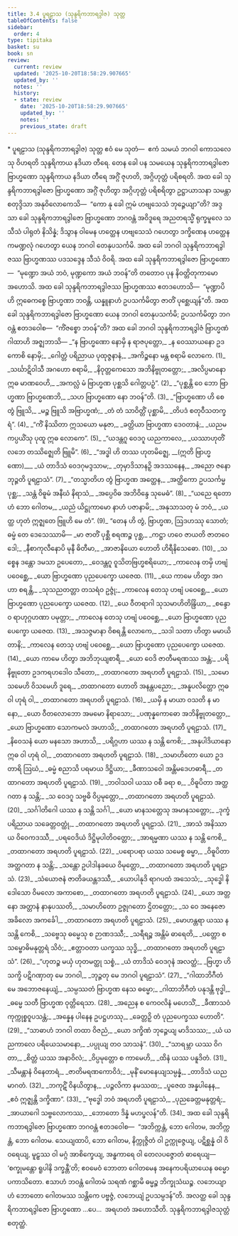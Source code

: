 ```yaml
---
title: 3.4 ပူရဠာသ (သုန္ဒရိကဘာရဒွါဇ) သုတ္တ
tableOfContents: false
sidebar:
  order: 4
type: tipitaka
basket: su
book: sn
review:
  current: review
  updated: '2025-10-20T18:58:29.907665'
  updated_by: ''
  notes: ''
  history:
  - state: review
    date: '2025-10-20T18:58:29.907665'
    updated_by: ''
    notes: ''
    previous_state: draft
---
```



<DynamicBreadcrumb />


<ReviewStatus review={frontmatter.review} showDetails={true} />

<HypothesisAnnotation frontmatter={frontmatter} />

<Paragraph type="center" book="sn">
* ပူရဠာသ (သုန္ဒရိကဘာရဒွါဇ) သုတ္တ
</Paragraph>

<Paragraph number="528" book="sn">
ဧဝံ မေ သုတံ—  ဧကံ သမယံ ဘဂဝါ ကောသလေသု ဝိဟရတိ သုန္ဒရိကာယ နဒိယာ တီရေ. တေန ခေါ ပန သမယေန သုန္ဒရိကဘာရဒွါဇော ဗြာဟ္မဏော သုန္ဒရိကာယ နဒိယာ တီရေ အဂ္ဂိံ ဇုဟတိ, အဂ္ဂိဟုတ္တံ ပရိစရတိ. အထ ခေါ သုန္ဒရိကဘာရဒွါဇော ဗြာဟ္မဏော အဂ္ဂိံ ဇုဟိတွာ အဂ္ဂိဟုတ္တံ ပရိစရိတွာ ဥဋ္ဌာယာသနာ သမန္တာ စတုဒ္ဒိသာ အနုဝိလောကေသိ—  “ကော နု ခေါ ဣမံ ဟဗျသေသံ ဘုဉ္ဇေယျာ”တိ? အဒ္ဒသာ ခေါ သုန္ဒရိကဘာရဒွါဇော ဗြာဟ္မဏော ဘဂဝန္တံ အဝိဒူရေ အညတရသ္မိံ ရုက္ခမူလေ သသီသံ ပါရုတံ နိသိန္နံ; ဒိသွာန ဝါမေန ဟတ္ထေန ဟဗျသေသံ ဂဟေတွာ ဒက္ခိဏေန ဟတ္ထေန ကမဏ္ဍလုံ ဂဟေတွာ ယေန ဘဂဝါ တေနုပသင်္ကမိ.
</Paragraph>

<Paragraph number="529" book="sn">
အထ ခေါ ဘဂဝါ သုန္ဒရိကဘာရဒွါဇဿ ဗြာဟ္မဏဿ ပဒသဒ္ဒေန သီသံ ဝိဝရိ. အထ ခေါ သုန္ဒရိကဘာရဒွါဇော ဗြာဟ္မဏော—  “မုဏ္ဍော အယံ ဘဝံ, မုဏ္ဍကော အယံ ဘဝန်”တိ တတောဝ ပုန နိဝတ္တိတုကာမော အဟောသိ. အထ ခေါ သုန္ဒရိကဘာရဒွါဇဿ ဗြာဟ္မဏဿ ဧတဒဟောသိ—  “မုဏ္ဍာပိ ဟိ ဣဓေကစ္စေ ဗြာဟ္မဏာ ဘဝန္တိ, ယန္နူနာဟံ ဥပသင်္ကမိတွာ ဇာတိံ ပုစ္ဆေယျန်”တိ. အထ ခေါ သုန္ဒရိကဘာရဒွါဇော ဗြာဟ္မဏော ယေန ဘဂဝါ တေနုပသင်္ကမိ; ဥပသင်္ကမိတွာ ဘဂဝန္တံ ဧတဒဝေါစ—  “ကိံဇစ္စော ဘဝန်”တိ?
</Paragraph>

<Paragraph number="530" type="center" book="sn">
အထ ခေါ ဘဂဝါ သုန္ဒရိကဘာရဒွါဇံ ဗြာဟ္မဏံ ဂါထာဟိ အဇ္ဈဘာသိ—
</Paragraph>

<Division number="458" book="sn" e="ch" v="18" p="345">

<Paragraph number="531" type="verses" book="sn">
_“န ဗြာဟ္မဏော နောမှိ န ရာဇပုတ္တော,_  
_န ဝေဿာယနော ဥဒ ကောစိ နောမှိ;_  
_ဂေါတ္တံ ပရိညာယ ပုထုဇ္ဇနာနံ,_  
_အကိဉ္စနော မန္တ စရာမိ လောကေ. (1)_  

</Paragraph>

</Division>
<Division number="459" book="sn" e="ch" v="18" p="346">

<Paragraph number="532" type="verses" book="sn">
_သင်္ဃာဋိဝါသီ အဂဟော စရာမိ,_  
_နိဝုတ္တကေသော အဘိနိဗ္ဗုတတ္တော;_  
_အလိပ္ပမာနော ဣဓ မာဏဝေဟိ,_  
_အကလ္လံ မံ ဗြာဟ္မဏ ပုစ္ဆသိ ဂေါတ္တပဉှံ”. (2)_  

</Paragraph>

</Division>
<Division number="460" book="sn" e="ch" v="18" p="346">

<Paragraph number="533" type="verses" book="sn">
_“ပုစ္ဆန္တိ ဝေ ဘော ဗြာဟ္မဏာ ဗြာဟ္မဏေဘိ,_  
_သဟ ဗြာဟ္မဏော နော ဘဝန်”တိ. (3)_  

</Paragraph>

</Division>
<Division number="461" book="sn" e="ch" v="18" p="346">

<Paragraph number="534" type="verses" book="sn">
_“ဗြာဟ္မဏော ဟိ စေ တွံ ဗြူသိ,_  
_မဉ္စ ဗြူသိ အဗြာဟ္မဏံ;_  
_တံ တံ သာဝိတ္တိံ ပုစ္ဆာမိ,_  
_တိပဒံ စတုဝီသတက္ခရံ”. (4)_  

</Paragraph>

</Division>
<Division number="462" book="sn" e="ch" v="18" p="346">

<Paragraph number="535" type="verses" book="sn">
_“ကိံ နိဿိတာ ဣသယော မနုဇာ,_  
_ခတ္တိယာ ဗြာဟ္မဏာ ဒေဝတာနံ;_  
_ယညမကပ္ပယိံသု ပုထူ ဣဓ လောကေ”. (5)_  

</Paragraph>

</Division>
<Division number="463" book="sn" e="ch" v="18" p="346">

<Paragraph number="536" type="verses" book="sn">
_“ယဒန္တဂူ ဝေဒဂူ ယညကာလေ,_  
_ယဿာဟုတိံ လဘေ တဿိဇ္ဈေတိ ဗြူမိ”. (6)_  

</Paragraph>

</Division>
<Division number="464" book="sn" e="ch" v="18" p="346">

<Paragraph number="537" type="verses" book="sn">
_“အဒ္ဓါ ဟိ တဿ ဟုတမိဇ္ဈေ, __(ဣတိ ဗြာဟ္မဏော)___  
_ယံ တာဒိသံ ဝေဒဂုမဒ္ဒသာမ;_  
_တုမှာဒိသာနဉှိ အဒဿနေန,_  
_အညော ဇနော ဘုဉ္ဇတိ ပူရဠာသံ”. (7)_  

</Paragraph>

</Division>
<Division number="465" book="sn" e="ch" v="18" p="346">

<Paragraph number="538" type="verses" book="sn">
_“တသ္မာတိဟ တွံ ဗြာဟ္မဏ အတ္ထေန,_  
_အတ္ထိကော ဥပသင်္ကမ္မ ပုစ္ဆ;_  
_သန္တံ ဝိဓူမံ အနီဃံ နိရာသံ,_  
_အပ္ပေဝိဓ အဘိဝိန္ဒေ သုမေဓံ”. (8)_  

</Paragraph>

</Division>
<Division number="466" book="sn" e="ch" v="18" p="346">

<Paragraph number="539" type="verses" book="sn">
_“ယညေ ရတောဟံ ဘော ဂေါတမ,_  
_ယညံ ယိဋ္ဌုကာမော နာဟံ ပဇာနာမိ;_  
_အနုသာသတု မံ ဘဝံ,_  
_ယတ္ထ ဟုတံ ဣဇ္ဈတေ ဗြူဟိ မေ တံ”. (9)_  

</Paragraph>

<Paragraph number="540" book="sn">
“တေန ဟိ တွံ, ဗြာဟ္မဏ, ဩဒဟဿု သောတံ; ဓမ္မံ တေ ဒေသေဿာမိ—
</Paragraph>

</Division>
<Division number="467" book="sn" e="ch" v="18" p="347">

<Paragraph number="541" type="verses" book="sn">
_မာ ဇာတိံ ပုစ္ဆီ စရဏဉ္စ ပုစ္ဆ,_  
_ကဋ္ဌာ ဟဝေ ဇာယတိ ဇာတဝေဒေါ;_  
_နီစာကုလီနောပိ မုနီ ဓိတီမာ,_  
_အာဇာနိယော ဟောတိ ဟိရီနိသေဓော. (10)_  

</Paragraph>

</Division>
<Division number="468" book="sn" e="ch" v="18" p="347">

<Paragraph number="542" type="verses" book="sn">
_သစ္စေန ဒန္တော ဒမသာ ဥပေတော,_  
_ဝေဒန္တဂူ ဝူသိတဗြဟ္မစရိယော;_  
_ကာလေန တမှိ ဟဗျံ ပဝေစ္ဆေ,_  
_ယော ဗြာဟ္မဏော ပုညပေက္ခော ယဇေထ. (11)_  

</Paragraph>

</Division>
<Division number="469" book="sn" e="ch" v="18" p="347">

<Paragraph number="543" type="verses" book="sn">
_ယေ ကာမေ ဟိတွာ အဂဟာ စရန္တိ,_  
_သုသညတတ္တာ တသရံဝ ဥဇ္ဇုံ;_  
_ကာလေန တေသု ဟဗျံ ပဝေစ္ဆေ,_  
_ယော ဗြာဟ္မဏော ပုညပေက္ခော ယဇေထ. (12)_  

</Paragraph>

</Division>
<Division number="470" book="sn" e="ch" v="18" p="347">

<Paragraph number="544" type="verses" book="sn">
_ယေ ဝီတရာဂါ သုသမာဟိတိန္ဒြိယာ,_  
_စန္ဒောဝ ရာဟုဂ္ဂဟဏာ ပမုတ္တာ;_  
_ကာလေန တေသု ဟဗျံ ပဝေစ္ဆေ,_  
_ယော ဗြာဟ္မဏော ပုညပေက္ခော ယဇေထ. (13)_  

</Paragraph>

</Division>
<Division number="471" book="sn" e="ch" v="18" p="347">

<Paragraph number="545" type="verses" book="sn">
_အသဇ္ဇမာနာ ဝိစရန္တိ လောကေ,_  
_သဒါ သတာ ဟိတွာ မမာယိတာနိ;_  
_ကာလေန တေသု ဟဗျံ ပဝေစ္ဆေ,_  
_ယော ဗြာဟ္မဏော ပုညပေက္ခော ယဇေထ. (14)_  

</Paragraph>

</Division>
<Division number="472" book="sn" e="ch" v="18" p="347">

<Paragraph number="546" type="verses" book="sn">
_ယော ကာမေ ဟိတွာ အဘိဘုယျစာရီ,_  
_ယော ဝေဒိ ဇာတီမရဏဿ အန္တံ;_  
_ပရိနိဗ္ဗုတော ဥဒကရဟဒေါဝ သီတော,_  
_တထာဂတော အရဟတိ ပူရဠာသံ. (15)_  

</Paragraph>

</Division>
<Division number="473" book="sn" e="ch" v="18" p="347">

<Paragraph number="547" type="verses" book="sn">
_သမော သမေဟိ ဝိသမေဟိ ဒူရေ,_  
_တထာဂတော ဟောတိ အနန္တပညော;_  
_အနူပလိတ္တော ဣဓ ဝါ ဟုရံ ဝါ,_  
_တထာဂတော အရဟတိ ပူရဠာသံ. (16)_  

</Paragraph>

</Division>
<Division number="474" book="sn" e="ch" v="18" p="348">

<Paragraph number="548" type="verses" book="sn">
_ယမှိ န မာယာ ဝသတိ န မာနော,_  
_ယော ဝီတလောဘော အမမော နိရာသော;_  
_ပဏုန္နကောဓော အဘိနိဗ္ဗုတတ္တော,_  
_ယော ဗြာဟ္မဏော သောကမလံ အဟာသိ;_  
_တထာဂတော အရဟတိ ပူရဠာသံ. (17)_  

</Paragraph>

</Division>
<Division number="475" book="sn" e="ch" v="18" p="348">

<Paragraph number="549" type="verses" book="sn">
_နိဝေသနံ ယော မနသော အဟာသိ,_  
_ပရိဂ္ဂဟာ ယဿ န သန္တိ ကေစိ;_  
_အနုပါဒိယာနော ဣဓ ဝါ ဟုရံ ဝါ,_  
_တထာဂတော အရဟတိ ပူရဠာသံ. (18)_  

</Paragraph>

</Division>
<Division number="476" book="sn" e="ch" v="18" p="348">

<Paragraph number="550" type="verses" book="sn">
_သမာဟိတော ယော ဥဒတာရိ ဩဃံ,_  
_ဓမ္မံ စညာသိ ပရမာယ ဒိဋ္ဌိယာ;_  
_ခီဏာသဝေါ အန္တိမဒေဟဓာရီ,_  
_တထာဂတော အရဟတိ ပူရဠာသံ. (19)_  

</Paragraph>

</Division>
<Division number="477" book="sn" e="ch" v="18" p="348">

<Paragraph number="551" type="verses" book="sn">
_ဘဝါသဝါ ယဿ ဝစီ ခရာ စ,_  
_ဝိဓူပိတာ အတ္ထဂတာ န သန္တိ;_  
_သ ဝေဒဂူ သဗ္ဗဓိ ဝိပ္ပမုတ္တော,_  
_တထာဂတော အရဟတိ ပူရဠာသံ. (20)_  

</Paragraph>

</Division>
<Division number="478" book="sn" e="ch" v="18" p="348">

<Paragraph number="552" type="verses" book="sn">
_သင်္ဂါတိဂေါ ယဿ န သန္တိ သင်္ဂါ,_  
_ယော မာနသတ္တေသု အမာနသတ္တော;_  
_ဒုက္ခံ ပရိညာယ သခေတ္တဝတ္ထုံ,_  
_တထာဂတော အရဟတိ ပူရဠာသံ. (21)_  

</Paragraph>

</Division>
<Division number="479" book="sn" e="ch" v="18" p="348">

<Paragraph number="553" type="verses" book="sn">
_အာသံ အနိဿာယ ဝိဝေကဒဿီ,_  
_ပရဝေဒိယံ ဒိဋ္ဌိမုပါတိဝတ္တော;_  
_အာရမ္မဏာ ယဿ န သန္တိ ကေစိ,_  
_တထာဂတော အရဟတိ ပူရဠာသံ. (22)_  

</Paragraph>

</Division>
<Division number="480" book="sn" e="ch" v="18" p="348">

<Paragraph number="554" type="verses" book="sn">
_ပရောပရာ ယဿ သမေစ္စ ဓမ္မာ,_  
_ဝိဓူပိတာ အတ္ထဂတာ န သန္တိ;_  
_သန္တော ဥပါဒါနခယေ ဝိမုတ္တော,_  
_တထာဂတော အရဟတိ ပူရဠာသံ. (23)_  

</Paragraph>

</Division>
<Division number="481" book="sn" e="ch" v="18" p="349">

<Paragraph number="555" type="verses" book="sn">
_သံယောဇနံ ဇာတိခယန္တဒဿီ,_  
_ယောပါနုဒိ ရာဂပထံ အသေသံ;_  
_သုဒ္ဓေါ နိဒေါသော ဝိမလော အကာစော,_  
_တထာဂတော အရဟတိ ပူရဠာသံ. (24)_  

</Paragraph>

</Division>
<Division number="482" book="sn" e="ch" v="18" p="349">

<Paragraph number="556" type="verses" book="sn">
_ယော အတ္တနော အတ္တာနံ နာနုပဿတိ,_  
_သမာဟိတော ဥဇ္ဇုဂတော ဌိတတ္တော;_  
_သ ဝေ အနေဇော အခိလော အကင်္ခေါ,_  
_တထာဂတော အရဟတိ ပူရဠာသံ. (25)_  

</Paragraph>

</Division>
<Division number="483" book="sn" e="ch" v="18" p="349">

<Paragraph number="557" type="verses" book="sn">
_မောဟန္တရာ ယဿ န သန္တိ ကေစိ,_  
_သဗ္ဗေသု ဓမ္မေသု စ ဉာဏဒဿီ;_  
_သရီရဉ္စ အန္တိမံ ဓာရေတိ,_  
_ပတ္တော စ သမ္ဗောဓိမနုတ္တရံ သိဝံ;_  
_ဧတ္တာဝတာ ယက္ခဿ သုဒ္ဓိ,_  
_တထာဂတော အရဟတိ ပူရဠာသံ”. (26)_  

</Paragraph>

</Division>
<Division number="484" book="sn" e="ch" v="18" p="349">

<Paragraph number="558" type="verses" book="sn">
_“ဟုတဉ္စ မယှံ ဟုတမတ္ထု သစ္စံ,_  
_ယံ တာဒိသံ ဝေဒဂုနံ အလတ္ထံ;_  
_ဗြဟ္မာ ဟိ သက္ခိ ပဋိဂဏှာတု မေ ဘဂဝါ,_  
_ဘုဉ္ဇတု မေ ဘဂဝါ ပူရဠာသံ”. (27)_  

</Paragraph>

</Division>
<Division number="485" book="sn" e="ch" v="18" p="349">

<Paragraph number="559" type="verses" book="sn">
_“ဂါထာဘိဂီတံ မေ အဘောဇနေယျံ,_  
_သမ္ပဿတံ ဗြာဟ္မဏ နေသ ဓမ္မော;_  
_ဂါထာဘိဂီတံ ပနုဒန္တိ ဗုဒ္ဓါ,_  
_ဓမ္မေ သတီ ဗြာဟ္မဏ ဝုတ္တိရေသာ. (28)_  

</Paragraph>

</Division>
<Division number="486" book="sn" e="ch" v="18" p="349">

<Paragraph number="560" type="verses" book="sn">
_အညေန စ ကေဝလိနံ မဟေသိံ,_  
_ခီဏာသဝံ ကုက္ကုစ္စဝူပသန္တံ;_  
_အန္နေန ပါနေန ဥပဋ္ဌဟဿု,_  
_ခေတ္တဉှိ တံ ပုညပေက္ခဿ ဟောတိ”. (29)_  

</Paragraph>

</Division>
<Division number="487" book="sn" e="ch" v="18" p="350">

<Paragraph number="561" type="verses" book="sn">
_“သာဓာဟံ ဘဂဝါ တထာ ဝိဇညံ,_  
_ယော ဒက္ခိဏံ ဘုဉ္ဇေယျ မာဒိသဿ;_  
_ယံ ယညကာလေ ပရိယေသမာနော,_  
_ပပ္ပုယျ တဝ သာသနံ”. (30)_  

</Paragraph>

</Division>
<Division number="488" book="sn" e="ch" v="18" p="350">

<Paragraph number="562" type="verses" book="sn">
_“သာရမ္ဘာ ယဿ ဝိဂတာ,_  
_စိတ္တံ ယဿ အနာဝိလံ;_  
_ဝိပ္ပမုတ္တော စ ကာမေဟိ,_  
_ထိနံ ယဿ ပနူဒိတံ. (31)_  

</Paragraph>

</Division>
<Division number="489" book="sn" e="ch" v="18" p="350">

<Paragraph number="563" type="verses" book="sn">
_သီမန္တာနံ ဝိနေတာရံ,_  
_ဇာတိမရဏကောဝိဒံ;_  
_မုနိံ မောနေယျသမ္ပန္နံ,_  
_တာဒိသံ ယညမာဂတံ. (32)_  

</Paragraph>

</Division>
<Division number="490" book="sn" e="ch" v="18" p="350">

<Paragraph number="564" type="verses" book="sn">
_ဘကုဋိံ ဝိနယိတွာန,_  
_ပဉ္ဇလိကာ နမဿထ;_  
_ပူဇေထ အန္နပါနေန,_  
_ဧဝံ ဣဇ္ဈန္တိ ဒက္ခိဏာ”. (33)_  

</Paragraph>

</Division>
<Division number="491" book="sn" e="ch" v="18" p="350">

<Paragraph number="565" type="verses" book="sn">
_“ဗုဒ္ဓေါ ဘဝံ အရဟတိ ပူရဠာသံ,_  
_ပုညခေတ္တမနုတ္တရံ;_  
_အာယာဂေါ သဗ္ဗလောကဿ,_  
_ဘောတော ဒိန္နံ မဟပ္ဖလန်”တိ. (34)_  

</Paragraph>

<Paragraph number="566" book="sn">
အထ ခေါ သုန္ဒရိကဘာရဒွါဇော ဗြာဟ္မဏော ဘဂဝန္တံ ဧတဒဝေါစ—  “အဘိက္ကန္တံ, ဘော ဂေါတမ, အဘိက္ကန္တံ, ဘော ဂေါတမ. သေယျထာပိ, ဘော ဂေါတမ, နိက္ကုဇ္ဇိတံ ဝါ ဥက္ကုဇ္ဇေယျ, ပဋိစ္ဆန္နံ ဝါ ဝိဝရေယျ, မူဠှဿ ဝါ မဂ္ဂံ အာစိက္ခေယျ, အန္ဓကာရေ ဝါ တေလပဇ္ဇောတံ ဓာရေယျ—  ‘စက္ခုမန္တော ရူပါနိ ဒက္ခန္တီ’တိ; ဧဝမေဝံ ဘောတာ ဂေါတမေန အနေကပရိယာယေန ဓမ္မော ပကာသိတော. ဧသာဟံ ဘဝန္တံ ဂေါတမံ သရဏံ ဂစ္ဆာမိ ဓမ္မဉ္စ ဘိက္ခုသံဃဉ္စ. လဘေယျာဟံ ဘောတော ဂေါတမဿ သန္တိကေ ပဗ္ဗဇ္ဇံ, လဘေယျံ ဥပသမ္ပဒန်”တိ. အလတ္ထ ခေါ သုန္ဒရိကဘာရဒွါဇော ဗြာဟ္မဏော …ပေ…  အရဟတံ အဟောသီတိ.

</Paragraph>
</Division>

<Paragraph number="567" type="center" book="sn">
သုန္ဒရိကဘာရဒွါဇသုတ္တံ စတုတ္ထံ.
</Paragraph>